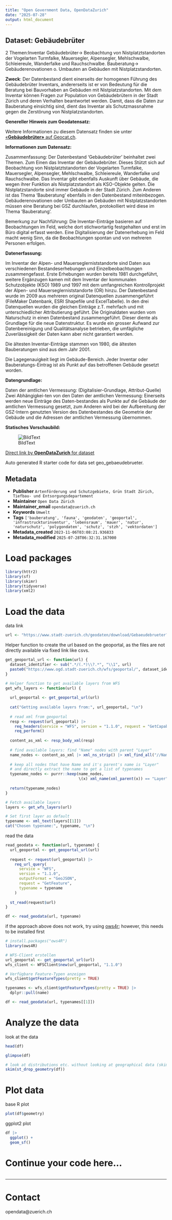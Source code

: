 ```yaml
---
title: "Open Government Data, OpenDataZurich"
date: "2025-07-28"
output: html_document
---
```


## Dataset: Gebäudebrüter

2 Themen:Inventar Gebäudebrüter-&gt; Beobachtung von Nistplatztstandorten der Vogelarten Turmfalke, Mauersegler, Alpensegler, Mehlschwalbe, Schleiereule, Wanderfalke und Rauchschwalbe.
Bauberatung-&gt; Gebäuderenovationen o. Umbauten an Gebäuden mit Nistplatzstandorten.

**Zweck**: Der Datenbestand dient einerseits der homogenen Führung des Gebäudebrüter Inventars, andererseits ist er von Bedeutung für die Beratung bei Bauvorhaben an Gebäuden mit Nistplatzstandorten. Mit dem Inventar können Fragen zur Population von Gebäudebrütern in der Stadt Zürich und deren Verhalten beantwortet werden. Damit, dass die Daten zur Bauberatung einsichtig sind, dient das Inventar als Schutzmassnahme gegen die Zerstörung von Nistplatzstandorten.

**Genereller Hinweis zum Geodatensatz:**


Weitere Informationen zu diesem Datensatz finden sie unter [«**Gebäudebrüter»** auf Geocat.ch](https://www.geocat.ch/geonetwork/srv/ger/catalog.search#/metadata/0bd44405-438a-81ea-103a-d8a244a4f34f).				
			   

**Informationen zum Datensatz:**

Zusammenfassung:
Der Datenbestand 'Gebäudebrüter' beinhaltet zwei Themen. Zum Einen das Inventar der Gebäudebrüter. Dieses Stützt sich auf Beobachtung von Nistplatztstandorten der Vogelarten Turmfalke, Mauersegler, Alpensegler, Mehlschwalbe, Schleiereule, Wanderfalke und Rauchschwalbe. Das Inventar gibt ebenfalls Auskunft über Gebäude, die wegen ihrer Funktion als Nistplatzstandort als KSO-Objekte gelten. Die Nistplatzstandorte sind immer Gebäude in der Stadt Zürich. Zum Anderen ist das Thema 'Bauberatung' ebenfalls in den Datenbestand miteinbezogen. Gebäuderenovationen oder Umbauten an Gebäuden mit Nistplatzstandorten müssen eine Beratung bei GSZ durchlaufen, protokolliert wird diese im Thema 'Bauberatung'.

Bemerkung zur Nachführung:
Die Inventar-Einträge basieren auf Beobachtungen im Feld, welche dort stichwortartig festgehalten und erst im Büro digital erfasst werden. Eine Digitalisierung der Datenerhebung im Feld macht wenig Sinn, da die Beobachtungen spontan und von mehreren Personen erfolgen.

**Datenerfassung:**

Im Inventar der Alpen- und Mauerseglerniststandorte sind Daten aus verschiedenen Bestandeserhebungen und Einzelbeobachtungen zusammengefasst. Erste Erhebungen wurden bereits 1981 durchgeführt, weitere Ergänzugen kamen mit dem Inventar der kommunalen Schutzobjekte (KSO) 1989 und 1997 mit dem umfangreichen Kontrollprojekt der Alpen- und Mauerseglerniststandorte (OR) hinzu.
Der Datenbestand wurde im 2009 aus mehreren original Datenquellen zusammengeführt (FileMaker Datenbank, ESRI Shapefile und ExcelTabelle). In den drei Datenquellen wurden die gleichen Einträge z.T. mehrfach und mit unterschiedlicher Attributierung geführt. Die Originaldaten wurden vom Naturschutz in einen Datenbestand zusammengeführt. Dieser diente als Grundlage für die neue Datenstruktur. Es wurde ein grosser Aufwand zur Datenbereinigung und Qualitätsanalyse betrieben, die umfägliche Zuverlässigkeit der Daten kann aber nicht garantiert werden.

Die ältesten Inventar-Einträge stammen von 1980, die ältesten Bauberatungen sind aus dem Jahr 2001.

Die Lagegenauigkeit liegt im Gebäude-Bereich. Jeder Inventar oder Bauberatungs-Eintrag ist als Punkt auf das betroffenen Gebäude gesetzt worden.

**Datengrundlage:**

Daten der amtlichen Vermessung: (Digitalisier-Grundlage, Attribut-Quelle) Zwei Abhängigkei-ten von den Daten der amtlichen Vermessung: Einerseits werden neue Einträge des Daten-bestandes als Punkte auf die Gebäude der amtlichen Vermessung gesetzt, zum Anderen wird bei der Aufbereitung der GSZ-Intern genutzten Version des Datenbestandes die Geometrie der Gebäude und die Adressen der amtlichen Vermessung übernommen.

**Statisches Vorschaubild:**

![BildText](https://www.gis.stadt-zuerich.ch/zueriplan_docs/geocat/0bd44405-438a-81ea-103a-d8a244a4f34f.png)



[Direct link by **OpenDataZurich** for dataset](https://data.stadt-zuerich.ch/dataset/geo_gebaeudebrueter)

Auto generated R starter code for data set geo_gebaeudebrueter.

## Metadata

- **Publisher** `Artenförderung und Schutzgebiete, Grün Stadt Zürich, Tiefbau- und Entsorgungsdepartement`
- **Maintainer** `Open Data Zürich`
- **Maintainer_email** `opendata@zuerich.ch`
- **Keywords** `Umwelt`
- **Tags** `['bauberatung', 'fauna', 'geodaten', 'geoportal', 'infrastruckturinventur', 'lebensraum', 'mauer', 'natur', 'naturschutz', 'polygondaten', 'schutz', 'stzh', 'vektordaten']`
- **Metadata_created** `2023-11-06T03:08:21.936833`
- **Metadata_modified** `2025-07-28T06:32:31.167000`


# Load packages

```r
library(httr2)
library(sf)
library(skimr)
library(tidyverse)
library(xml2)
```

# Load the data

data link
```r
url <- "https://www.stadt-zuerich.ch/geodaten/download/Gebaeudebrueter?format=geojson_link"
```


Helper function to create the url based on the geoportal, as the files are not directly available via fixed link like csvs.
```r
get_geoportal_url <- function(url) {
  dataset_identifier <- sub(".*/(.*)\\?.*", "\\1", url)
  paste0("https://www.ogd.stadt-zuerich.ch/wfs/geoportal/", dataset_identifier)
}
```

```r
# Helper function to get available layers from WFS
get_wfs_layers <- function(url) {
  
  url_geoportal <- get_geoportal_url(url)
  
  cat("Getting available layers from:", url_geoportal, "\n")
  
  # read xml from geoportal
  resp <- request(url_geoportal) |> 
    req_headers(service = "WFS", version = "1.1.0", request = "GetCapabilities") |> 
    req_perform()
  
  content_as_xml <- resp_body_xml(resp)
  
  # find available layers: find "Name" nodes with parent "Layer"
  name_nodes <- content_as_xml |> xml_ns_strip() |> xml_find_all("//Name")
  
  # keep all nodes that have Name and it's parent's name is "Layer"
  # and directly extract the name to get a list of typenames
  typename_nodes <- purrr::keep(name_nodes,
                                \(x) xml_name(xml_parent(x)) == "Layer")
  
  return(typename_nodes)
}

# Fetch available layers
layers <- get_wfs_layers(url)

# Set first layer as default
typename <- xml_text(layers[[1]])
cat("Chosen typename:", typename, "\n")
```

read the data
```r
read_geodata <- function(url, typename) {
  url_geoportal <- get_geoportal_url(url)
  
  request <- request(url_geoportal) |>
    req_url_query(
      service = "WFS",
      version = "1.1.0",
      outputFormat = "GeoJSON",
      request = "GetFeature",
      typename = typename
    )
  
  st_read(request$url)
}

df <- read_geodata(url, typename)
```

if the approach above does not work, try using [ows4r](https://eblondel.github.io/ows4R/); however, this needs to be installed first
```r
# install.packages("ows4R")
library(ows4R)

# WFS-Client erstellen
url_geoportal <- get_geoportal_url(url)
wfs_client <- WFSClient$new(url_geoportal, "1.1.0")

# Verfügbare Feature-Typen anzeigen
wfs_client$getFeatureTypes(pretty = TRUE)

typenames <- wfs_client$getFeatureTypes(pretty = TRUE) |> 
  dplyr::pull(name)

df <- read_geodata(url, typenames[[1]])
```

# Analyze the data

look at the data
```r
head(df)
```

```r
glimpse(df)
```

```r
# look at distributions etc. without looking at geographical data (skim cannot deal with geometries)
skim(st_drop_geometry(df))
```

# Plot data

base R plot
```r
plot(df$geometry)
```

ggplot2 plot
```r
df |>
  ggplot() +
  geom_sf()
```

# Continue your code here...

```r

```

------------------------------------------------------------------------

# Contact

opendata@zuerich.ch
